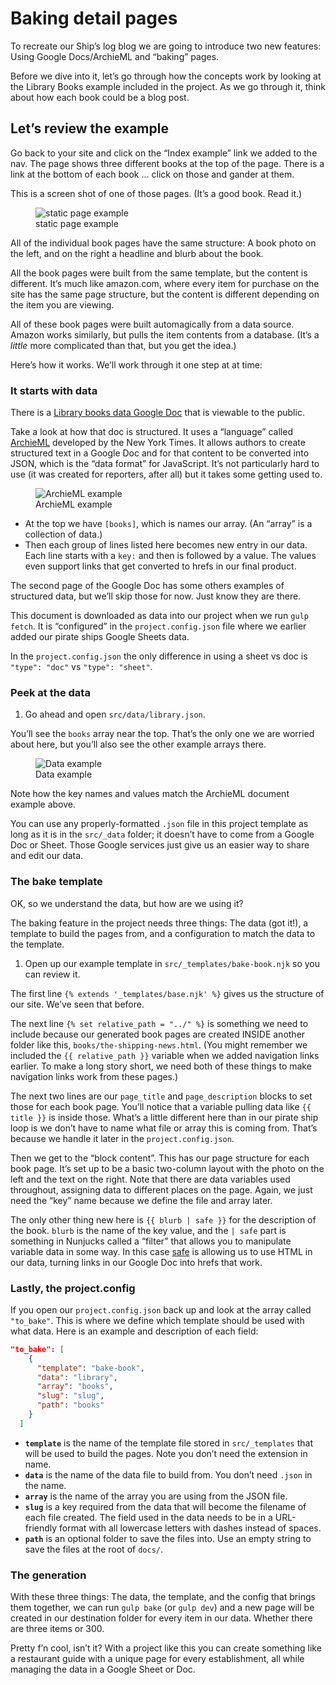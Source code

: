 # Baking detail pages

To recreate our Ship's log blog we are going to introduce two new features: Using Google Docs/ArchieML and "baking" pages.

Before we dive into it, let's go through how the concepts work by looking at the Library Books example included in the project. As we go through it, think about how each book could be a blog post.

## Let's review the example

Go back to your site and click on the "Index example" link we added to the nav. The page shows three different books at the top of the page. There is a link at the bottom of each book ... click on those and gander at them.

This is a screen shot of one of those pages. (It's a good book. Read it.)

![static page example](images/static-detail-page-example.png)

All of the individual book pages have the same structure: A book photo on the left, and on the right a headline and blurb about the book.

All the book pages were built from the same template, but the content is different. It's much like amazon.com, where every item for purchase on the site has the same page structure, but the content is different depending on the item you are viewing.

All of these book pages were built automagically from a data source. Amazon works similarly, but pulls the item contents from a database. (It's a _little_ more complicated than that, but you get the idea.)

Here's how it works. We'll work through it one step at at time:

### It starts with data

There is a [Library books data Google Doc](https://docs.google.com/document/d/1RgMhjtkXlbbf9uzSzy_xPRKwxcVZIZqVytgM_JoU4E4/edit?usp=sharing) that is viewable to the public.

Take a look at how that doc is structured. It uses a "language" called [ArchieML](http://archieml.org/) developed by the New York Times. It allows authors to create structured text in a Google Doc and for that content to be converted into JSON, which is the "data format" for JavaScript. It's not particularly hard to use (it was created for reporters, after all) but it takes some getting used to.

![ArchieML example](images/sapp-archiml-example.png)

- At the top we have `[books]`, which is names our array. (An "array" is a collection of data.)
- Then each group of lines listed here becomes new entry in our data. Each line starts with a `key:` and then is followed by a value. The values even support links that get converted to hrefs in our final product.


::: callout-note
The second page of the Google Doc has some others examples of structured data, but we'll skip those for now. Just know they are there.
::: 

This document is downloaded as data into our project when we run `gulp fetch`. It is "configured" in the `project.config.json` file where we earlier added our pirate ships Google Sheets data.

In the `project.config.json` the only difference in using a sheet vs doc is `"type": "doc"` vs `"type": "sheet"`.

### Peek at the data

1. Go ahead and open `src/data/library.json`.

You'll see the `books` array near the top. That's the only one we are worried about here, but you'll also see the other example arrays there.

![Data example](images/sapp-json-example.png)

Note how the key names and values match the ArchieML document example above.

::: callout-note
You can use any properly-formatted `.json` file in this project template as long as it is in the `src/_data` folder; it doesn't have to come from a Google Doc or Sheet. Those Google services just give us an easier way to share and edit our data.
:::

### The bake template

OK, so we understand the data, but how are we using it?

The baking feature in the project needs three things: The data (got it!), a template to build the pages from, and a configuration to match the data to the template.

1. Open up our example template in `src/_templates/bake-book.njk` so you can review it.

The first line `{% extends '_templates/base.njk' %}` gives us the structure of our site. We've seen that before.

The next line `{% set relative_path = "../" %}` is something we need to include because our generated book pages are created INSIDE another folder like this, `books/the-shipping-news.html`. (You might remember we included the `{{ relative_path }}` variable when we added navigation links earlier. To make a long story short, we need both of these things to make navigation links work from these pages.)

The next two lines are our `page_title` and `page_description` blocks to set those for each book page. You'll notice that a variable pulling data like `{{ title }}` is inside those. What's a little different here than in our pirate ship loop is we don't have to name what file or array this is coming from. That's because we handle it later in the `project.config.json`.

Then we get to the "block content". This has our page structure for each book page. It's set up to be a basic two-column layout with the photo on the left and the text on the right. Note that there are data variables used throughout, assigning data to different places on the page. Again, we just need the "key" name because we define the file and array later.

The only other thing new here is `{{ blurb | safe }}` for the description of the book. `blurb` is the name of the key value, and the `| safe` part is something in Nunjucks called a "filter" that allows you to manipulate variable data in some way. In this case [safe](https://mozilla.github.io/nunjucks/templating.html#safe) is allowing us to use HTML in our data, turning links in our Google Doc into hrefs that work.

### Lastly, the project.config

If you open our `project.config.json` back up and look at the array called `"to_bake"`. This is where we define which template should be used with what data. Here is an example and description of each field:

```json
"to_bake": [
    {
      "template": "bake-book",
      "data": "library",
      "array": "books",
      "slug": "slug",
      "path": "books"
    }
  ]
```

- **`template`** is the name of the template file stored in `src/_templates` that will be used to build the pages. Note you don't need the extension in name.
- **`data`** is the name of the data file to build from. You don't need `.json` in the name.
- **`array`** is the name of the array you are using from the JSON file.
- **`slug`** is a key required from the data that will become the filename of each file created. The field used in the data needs to be in a URL-friendly format with all lowercase letters with dashes instead of spaces.
- **`path`** is an optional folder to save the files into. Use an empty string to save the files at the root of `docs/`.

### The generation

With these three things: The data, the template, and the config that brings them together, we can run `gulp bake` (or `gulp dev`) and a new page will be created in our destination folder for every item in our data. Whether there are three items or 300.

Pretty f'n cool, isn't it? With a project like this you can create something like a restaurant guide with a unique page for every establishment, all while managing the data in a Google Sheet or Doc.
